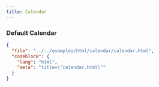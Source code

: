 ```yaml
---
title: Calendar
---
```

### Default Calendar

<TWComponentPreview src="/calendar/calendar" />

```json doc-gen:file
{
  "file": "../../examples/html/calendar/calendar.html",
  "codeblock": {
    "lang": "html",
    "meta": "title=\"calendar.html\""
  }
}
```
